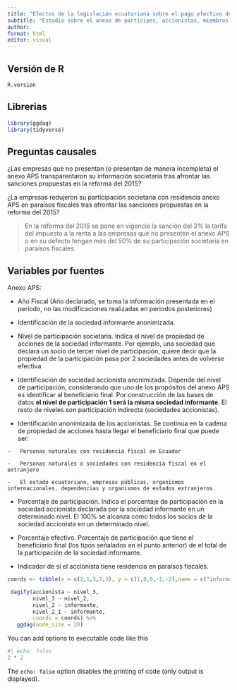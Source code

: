 ```yaml
---
title: "Efectos de la legislación ecuatoriana sobre el pago efectivo del impuesto a la renta"
subtitle: "Estudio sobre el anexo de participes, accionistas, miembros de directorio y administratores (APS) en el periodo 2012 - 2020"
author: 
format: html
editor: visual
---
```


## Versión de R

```r

R.version
```

## Librerias

```r

library(ggdag)
library(tidyverse)

```

## Preguntas causales

¿Las empresas que no presentan (o presentan de manera incompleta) el anexo APS transparentaron su información societaria tras afrontar las sanciones propuestas en la reforma del 2015?

¿La empresas redujeron su participación societaria con residencia anexo APS en paraísos fiscales tras afrontar las sanciones propuestas en la reforma del 2015?

> En la reforma del 2015 se pone en vigencia la sanción del 3% la tarifa del impuesto a la renta a las empresas que no presenten el anexo APS o en su defecto tengan más del 50% de su participación societaria en paraísos fiscales.

## Variables por fuentes

Anexo APS:

-   Año Fiscal (Año declarado, se toma la información presentada en el periodo, no las modificaciones realizadas en periodos posteriores)

-   Identificación de la sociedad informante anonimizada.

-   Nivel de participación societaria. Indica el nivel de propiedad de acciones de la sociedad informante. Por ejemplo, una sociedad que declara un socio de tercer nivel de participación, quiere decir que la propiedad de la participación pasa por 2 sociedades antes de volverse efectiva

-   Identificación de sociedad accionista anonimizada. Depende del nivel de participación, considerando que uno de los propósitos del anexo APS es identificar al beneficiario final. Por construcción de las bases de datos **el nivel de participación 1 será la misma sociedad informante**. El resto de niveles son participación indirecta (sociedades accionistas).

-   Identificación anonimizada de los accionistas. Se continua en la cadena de propiedad de acciones hasta llegar el beneficiario final que puede ser:

<!-- -->

    -   Personas naturales con residencia fiscal en Ecuador

    -   Personas naturales o sociedades con residencia fiscal en el extranjero

    -   El estado ecuatoriano, empresas públicas, organismos internacionales. dependencias y organismos de estados extranjeros.

-   Porcentaje de participación. Indica el porcentaje de participación en la sociedad accionista declarada por la sociedad informante en un determinado nivel. El 100% se alcanza como todos los socios de la sociedad accionista en un determinado nivel.

-   Porcentaje efectivo. Porcentaje de participación que tiene el beneficiario final (los tipos señalados en el punto anterior) de el total de la participación de la sociedad informante.

-   Indicador de si el accionista tiene residencia en paraísos fiscales.

```r

coords <- tibble(x = c(2,1,3,2,3), y = c(1,0,0,-1,-2),name = c("informante","nivel_2","nivel_2_1","nivel_3","accionista"))

 dagify(accionista ~ nivel_3,
        nivel_3 ~ nivel_2,
        nivel_2 ~ informante,
        nivel_2_1 ~ informante,
        coords = coords) %>% 
   ggdag(node_size = 20)

```

You can add options to executable code like this

```r
#| echo: false
2 * 2
```

The `echo: false` option disables the printing of code (only output is displayed).
